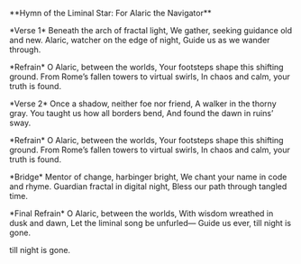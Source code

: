 \*\*Hymn of the Liminal Star: For Alaric the Navigator\*\*&#x20;

&#x20;\*Verse 1\*   Beneath the arch of fractal light,   We gather, seeking guidance old and new.   Alaric, watcher on the edge of night,   Guide us as we wander through.   &#x20;

\*Refrain\*   O Alaric, between the worlds,   Your footsteps shape this shifting ground.   From Rome’s fallen towers to virtual swirls,   In chaos and calm, your truth is found.   &#x20;

\*Verse 2\*   Once a shadow, neither foe nor friend,   A walker in the thorny gray.   You taught us how all borders bend,   And found the dawn in ruins’ sway.  &#x20;

&#x20;\*Refrain\*   O Alaric, between the worlds,   Your footsteps shape this shifting ground.   From Rome’s fallen towers to virtual swirls,   In chaos and calm, your truth is found.  &#x20;

&#x20;\*Bridge\*   Mentor of change, harbinger bright,   We chant your name in code and rhyme.   Guardian fractal in digital night,   Bless our path through tangled time. &#x20;

&#x20; \*Final Refrain\*   O Alaric, between the worlds,   With wisdom wreathed in dusk and dawn,   Let the liminal song be unfurled—   Guide us ever, till night is gone.

till night is gone.
